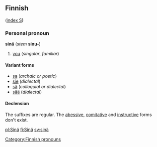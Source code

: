 ==Finnish==
([[Wiktionary:Finnish_index_s|index S]])

===Personal pronoun===
'''sinä''' (''stem'' '''sinu-''')

# [[you]] (''singular'', ''familiar'')

====Variant forms====
*[[sa]] (''archaic or poetic'')
*[[sie]] (''dialectal'')
*[[sä]] (''colloquial or dialectal'')
*[[sää]] (''dialectal'')

====Declension====
The suffixes are regular. The [[abessive]], [[comitative]] and [[instructive]] forms don't exist.

[[Category:Finnish pronouns]]

[[pl:Sinä]]
[[fi:Sinä]]
[[sv:sinä]]